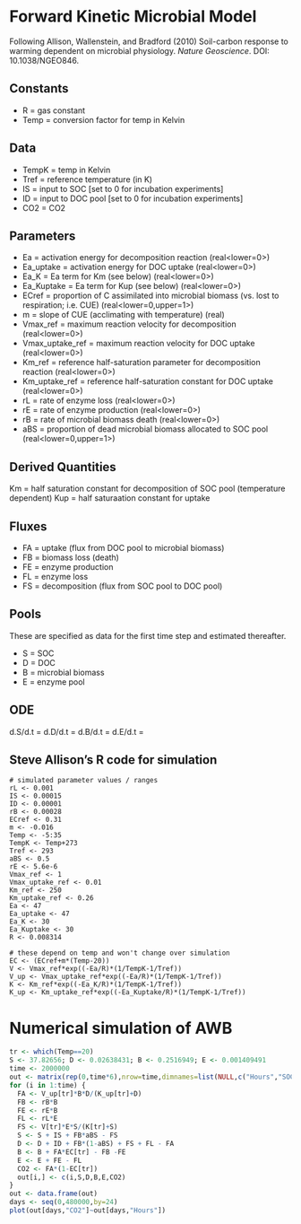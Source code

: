 # Forward Kinetic Microbial Model

Following Allison, Wallenstein, and Bradford (2010) Soil-carbon response to warming dependent on
microbial physiology. <i>Nature Geoscience</i>. DOI: 10.1038/NGEO846.


## Constants

* R = gas constant 
* Temp = conversion factor for temp in Kelvin

## Data

* TempK = temp in Kelvin
* Tref = reference temperature (in K)
* IS = input to SOC [set to 0 for incubation experiments]
* ID = input to DOC pool [set to 0 for incubation experiments]
* CO2 = CO2

## Parameters

* Ea = activation energy for decomposition reaction (real<lower=0>)
* Ea_uptake = activation energy for DOC uptake (real<lower=0>)
* Ea_K = Ea term for Km (see below) (real<lower=0>)
* Ea_Kuptake = Ea term for Kup (see below) (real<lower=0>)
* ECref = proportion of C assimilated into microbial biomass (vs. lost to respiration; i.e. CUE) (real<lower=0,upper=1>)
* m = slope of CUE (acclimating with temperature) (real)
* Vmax_ref = maximum reaction velocity for decomposition (real<lower=0>)
* Vmax_uptake_ref = maximum reaction velocity for DOC uptake (real<lower=0>)
* Km_ref = reference half-saturation parameter for decomposition reaction (real<lower=0>)
* Km_uptake_ref = reference half-saturation constant for DOC uptake (real<lower=0>)
* rL = rate of enzyme loss (real<lower=0>)
* rE = rate of enzyme production (real<lower=0>)
* rB = rate of microbial biomass death (real<lower=0>)
* aBS = proportion of dead microbial biomass allocated to SOC pool (real<lower=0,upper=1>)

## Derived Quantities

Km = half saturation constant for decomposition of SOC pool (temperature dependent)
Kup = half saturaation constant for uptake

## Fluxes

* FA = uptake (flux from DOC pool to microbial biomass)
* FB = biomass loss (death)
* FE = enzyme production 
* FL = enzyme loss 
* FS = decomposition (flux from SOC pool to DOC pool)

## Pools

These are specified as data for the first time step and estimated thereafter.

* S = SOC
* D = DOC
* B = microbial biomass
* E = enzyme pool

## ODE

d.S/d.t =
d.D/d.t = 
d.B/d.t = 
d.E/d.t = 

## Steve Allison's R code for simulation

```
# simulated parameter values / ranges
rL <- 0.001  
IS <- 0.00015
ID <- 0.00001
rB <- 0.00028
ECref <- 0.31
m <- -0.016
Temp <- -5:35
TempK <- Temp+273
Tref <- 293
aBS <- 0.5
rE <- 5.6e-6
Vmax_ref <- 1
Vmax_uptake_ref <- 0.01
Km_ref <- 250
Km_uptake_ref <- 0.26
Ea <- 47
Ea_uptake <- 47
Ea_K <- 30
Ea_Kuptake <- 30
R <- 0.008314

# these depend on temp and won't change over simulation
EC <- (ECref+m*(Temp-20))
V <- Vmax_ref*exp((-Ea/R)*(1/TempK-1/Tref))
V_up <- Vmax_uptake_ref*exp((-Ea/R)*(1/TempK-1/Tref))
K <- Km_ref*exp((-Ea_K/R)*(1/TempK-1/Tref))
K_up <- Km_uptake_ref*exp((-Ea_Kuptake/R)*(1/TempK-1/Tref))
```
# Numerical simulation of AWB

```r
tr <- which(Temp==20)
S <- 37.82656; D <- 0.02638431; B <- 0.2516949; E <- 0.001409491
time <- 2000000
out <- matrix(rep(0,time*6),nrow=time,dimnames=list(NULL,c("Hours","SOC","DOC","MBC","ENZC","CO2")))
for (i in 1:time) {
  FA <- V_up[tr]*B*D/(K_up[tr]+D)
  FB <- rB*B
  FE <- rE*B
  FL <- rL*E
  FS <- V[tr]*E*S/(K[tr]+S)
  S <- S + IS + FB*aBS - FS
  D <- D + ID + FB*(1-aBS) + FS + FL - FA
  B <- B + FA*EC[tr] - FB -FE
  E <- E + FE - FL
  CO2 <- FA*(1-EC[tr])
  out[i,] <- c(i,S,D,B,E,CO2)
}
out <- data.frame(out)
days <- seq(0,480000,by=24)
plot(out[days,"CO2"]~out[days,"Hours"])
```
